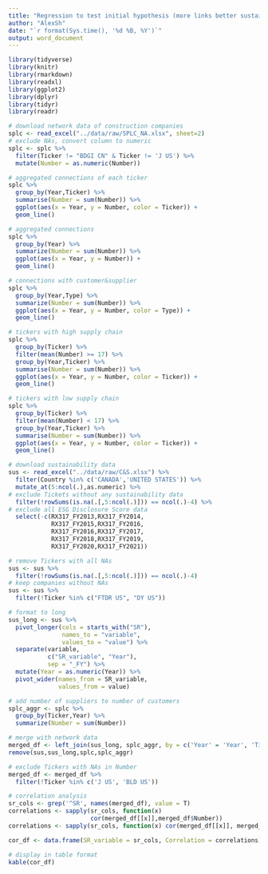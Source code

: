 ```yaml
---
title: "Regression to test initial hypothesis (more links better sustainability)"
author: "AlexSh"
date: "`r format(Sys.time(), '%d %B, %Y')`"
output: word_document
---
```


```r
library(tidyverse)
library(knitr)
library(rmarkdown)
library(readxl)
library(ggplot2)
library(dplyr)
library(tidyr)
library(readr)
```


```r
# download network data of construction companies
splc <- read_excel("../data/raw/SPLC_NA.xlsx", sheet=2)
# exclude NAs, convert column to numeric
splc <- splc %>% 
  filter(Ticker != "BDGI CN" & Ticker != 'J US') %>% 
  mutate(Number = as.numeric(Number))
```


```r
# aggregated connections of each ticker
splc %>% 
  group_by(Year,Ticker) %>% 
  summarise(Number = sum(Number)) %>%
  ggplot(aes(x = Year, y = Number, color = Ticker)) +
  geom_line()

# aggregated connections
splc %>% 
  group_by(Year) %>% 
  summarize(Number = sum(Number)) %>% 
  ggplot(aes(x = Year, y = Number)) +
  geom_line()

# connections with customer&supplier
splc %>% 
  group_by(Year,Type) %>% 
  summarize(Number = sum(Number)) %>% 
  ggplot(aes(x = Year, y = Number, color = Type)) + 
  geom_line()

# tickers with high supply chain
splc %>% 
  group_by(Ticker) %>% 
  filter(mean(Number) >= 17) %>%
  group_by(Year,Ticker) %>% 
  summarise(Number = sum(Number)) %>%
  ggplot(aes(x = Year, y = Number, color = Ticker)) +
  geom_line()

# tickers with low supply chain
splc %>% 
  group_by(Ticker) %>% 
  filter(mean(Number) < 17) %>%
  group_by(Year,Ticker) %>% 
  summarise(Number = sum(Number)) %>%
  ggplot(aes(x = Year, y = Number, color = Ticker)) +
  geom_line()
```

```r
# download sustainability data
sus <- read_excel("../data/raw/C&S.xlsx") %>% 
  filter(Country %in% c('CANADA','UNITED STATES')) %>% 
  mutate_at(5:ncol(.),as.numeric) %>%
# exclude Tickets without any sustainability data
  filter(!rowSums(is.na(.[,5:ncol(.)])) == ncol(.)-4) %>% 
# exclude all ESG Disclosure Score data
  select(-c(RX317_FY2013,RX317_FY2014,
            RX317_FY2015,RX317_FY2016,
            RX317_FY2016,RX317_FY2017,
            RX317_FY2018,RX317_FY2019,
            RX317_FY2020,RX317_FY2021))
```

```r
# remove Tickers with all NAs
sus <- sus %>% 
  filter(!rowSums(is.na(.[,5:ncol(.)])) == ncol(.)-4)
# keep companies without NAs
sus <- sus %>% 
  filter(!Ticker %in% c("FTDR US", "DY US"))
```

```r
# format to long
sus_long <- sus %>%
  pivot_longer(cols = starts_with("SR"), 
               names_to = "variable", 
               values_to = "value") %>%
  separate(variable, 
           c("SR_variable", "Year"), 
           sep = "_FY") %>%
  mutate(Year = as.numeric(Year)) %>% 
  pivot_wider(names_from = SR_variable, 
              values_from = value)

# add number of suppliers to number of customers
splc_aggr <- splc %>% 
  group_by(Ticker,Year) %>% 
  summarize(Number = sum(Number))
```


```r
# merge with network data
merged_df <- left_join(sus_long, splc_aggr, by = c('Year' = 'Year', 'Ticker' = 'Ticker'))
remove(sus,sus_long,splc,splc_aggr)

# exclude Tickers with NAs in Number
merged_df <- merged_df %>% 
  filter(!Ticker %in% c('J US', 'BLD US'))
```

```r
# correlation analysis
sr_cols <- grep('^SR', names(merged_df), value = T)
correlations <- sapply(sr_cols, function(x) 
                       cor(merged_df[[x]],merged_df$Number))
correlations <- sapply(sr_cols, function(x) cor(merged_df[[x]], merged_df$Number))

cor_df <- data.frame(SR_variable = sr_cols, Correlation = correlations)

# display in table format
kable(cor_df)
```



